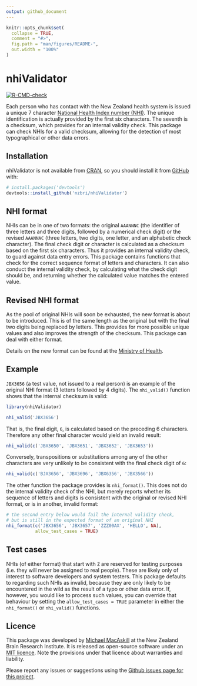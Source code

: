 ```yaml
---
output: github_document
---
```


<!-- README.md is generated from README.Rmd. Please edit that file -->

```r
knitr::opts_chunk$set(
  collapse = TRUE,
  comment = "#>",
  fig.path = "man/figures/README-",
  out.width = "100%"
)
```

# nhiValidator

<!-- badges: start -->
  [![R-CMD-check](https://github.com/nzbri/nhiValidator/workflows/R-CMD-check/badge.svg)](https://github.com/nzbri/nhiValidator/actions)
<!-- badges: end -->

Each person who has contact with the New Zealand health system 
    is issued a unique 7 character [National Health Index number (NHI)](https://www.health.govt.nz/our-work/health-identity/national-health-index/upcoming-changes-nhi-numbers). 
    The unique identification is actually provided by the first six characters. 
    The seventh is a checksum, which provides for an internal validity check. 
    This package can check NHIs for a valid checksum, allowing for the detection 
    of most typographical or other data errors.

## Installation

nhiValidator is not available from [CRAN](https://CRAN.R-project.org), so you 
should install it from [GitHub](https://github.com/) with:

``` r
# install.packages('devtools')
devtools::install_github('nzbri/nhiValidator')
```
## NHI format
NHIs can be in one of two formats: the original `AAANNNC` (the identifier of three 
letters and three digits, followed by a numerical check digit) or the revised 
`AAANNAC` (three letters, two digits, one letter, and an alphabetic check character). 
The final check digit or character is calculated as a checksum based on the first six characters. Thus it provides an internal validity check, to guard against data entry 
errors. This package contains functions that check for the correct sequence format 
of letters and characters. It can also conduct the internal validity check, by 
calculating what the check digit should be, and returning whether the calculated 
value matches the entered value.

## Revised NHI format
As the pool of original NHIs will soon be exhausted, the new format is about to be 
introduced. This is of the same length as the original but with the final two 
digits being replaced by letters. This provides for more possible unique values
and also improves the strength of the checksum. This package can deal with either
format.

Details on the new format can be found at the [Ministry of Health](https://www.health.govt.nz/our-work/health-identity/national-health-index/upcoming-changes-nhi-numbers).

## Example

`JBX3656` (a test value, not issued to a real person) is an example of the 
original NHI format (3 letters followed by 4 digits). The `nhi_valid()` 
function shows that the internal checksum is valid:

```r
library(nhiValidator)

nhi_valid('JBX3656')
```

That is, the final digit, `6`, is calculated based on the preceding 6 
characters. Therefore any other final character would yield an invalid 
result:

```r
nhi_valid(c('JBX3650', 'JBX3651', 'JBX3652', 'JBX3653'))
```

Conversely, transpositions or substitutions among any of the other 
characters are very unlikely to be consistent with the final check 
digit of `6`:

```r
nhi_valid(c('BJX3656', 'JBX3696', 'JBX6356', 'JBX3566'))

```

The other function the package provides is `nhi_format()`. This does 
not do the internal validity check of the NHI, but merely reports
whether its sequence of letters and digits is consistent with the 
original or revised NHI format, or is in another, invalid format:

```r
# the second entry below would fail the internal validity check,
# but is still in the expected format of an original NHI
nhi_format(c('JBX3656', 'JBX3657', 'ZZZ00AX', 'HELLO', NA),
           allow_test_cases = TRUE)
```                           

## Test cases
NHIs (of either format) that start with `Z` are reserved for testing 
purposes (i.e. they will never be assigned to real people). These are 
likely only of interest to software developers and system testers. 
This package defaults to regarding such NHIs as invalid, because they 
are only likely to be encountered in the wild as the result of a typo 
or other data error. If, however, you would like to process such values, 
you can override that behaviour by setting the 
`allow_test_cases = TRUE` parameter in either the `nhi_format()` or 
`nhi_valid()` functions.

## Licence

This package was developed by [Michael MacAskill](https://www.nzbri.org/people/macaskill/) at the New Zealand Brain Research Institute. It is released as open-source software under an [MIT licence](https://opensource.org/licenses/MIT). Note the provisions under that licence about warranties and liability.

Please report any issues or suggestions using the [Github issues page for this project](https://github.com/nzbri/nhiValidator/issues).

